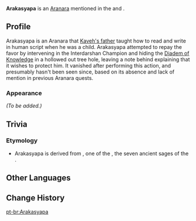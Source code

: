 {{Character Infobox
|type             = Mentioned
|group            = Aranara
|region           = Sumeru
}}
'''Arakasyapa''' is an [[Aranara]] mentioned in the {{Quest|The Contestant}} and {{Quest|"That Incident From Twenty Years Ago"}}.

==Profile==
Arakasyapa is an Aranara that [[Kaveh's father]] taught how to read and write in human script when he was a child. Arakasyapa attempted to repay the favor by intervening in the Interdarshan Champion and hiding the [[Diadem of Knowledge]] in a hollowed out tree hole, leaving a note behind explaining that it wishes to protect him. It vanished after performing this action, and presumably hasn't been seen since, based on its absence and lack of mention in previous Aranara quests.

===Appearance===
<!--Keep appearance section short and concise. Limit to 2 paragraphs with 3-4 sentences each.-->
''(To be added.)''

==Trivia==

=== Etymology ===

* Arakasyapa is derived from {{Lang|{{w|Kashyapa}}|sa=कश्यप}}, one of the {{W|Saptarshi|Saptarishis}}, the seven ancient sages of the {{W|Rigveda}}.

==Other Languages==
{{Other Languages|default_hidden=1
|en      = Arakasyapa
|zhs     = 兰迦叶波
|zhs_rm  = Lánjiāyèbō
|zht     = 蘭迦葉波
|zht_rm  = Lánjiāyèbō
|ja      = アランカシャップ
|ja_rm   = Arankashappu
|ko      = 아란야파
|es      = Arakasyapa
|fr      = Arakasyapa
|ru      = Аракасапа
|th      = Arakasyapa
|vi      = Arakasyapa
|de      = Arakasyapa
|id      = Arakasyapa
|pt      = Arakasyapa
|tr      = Arakasyapa
|it      = Arakasyapa

}}

==Change History==
{{Change History|introduced=3.6}}
<!--
==References==
{{Reflist}}
-->

[[pt-br:Arakasyapa]]